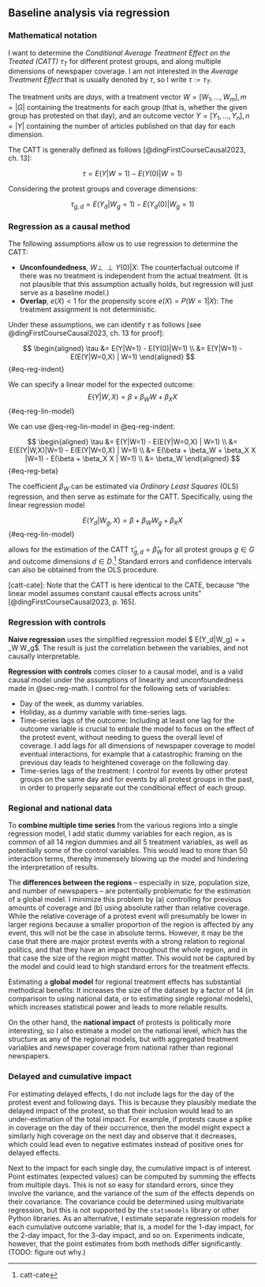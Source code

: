 ## Baseline analysis via regression

### Mathematical notation

I want to determine the _Conditional Average Treatment Effect on the Treated (CATT)_ $\tau_T$ for different protest groups, and along multiple dimensions of newspaper coverage. I am not interested in the _Average Treatment Effect_ that is usually denoted by $\tau$, so I write $\tau:=\tau_T$.

The treatment units are _days_, with a treatment vector $W = [W_1, ..., W_m], m = |G|$ containing the treatments for each group (that is, whether the given group has protested on that day), and an outcome vector $Y = [Y_1, ..., Y_n], n=|Y|$ containing the number of articles published on that day for each dimension.

The CATT is generally defined as follows [@dingFirstCourseCausal2023, ch. 13]:

$$
\tau = E(Y|W=1) - E(Y(0) | W=1)
$$

Considering the protest groups and coverage dimensions:

$$
\tau_{g,d} = E(Y_d|W_g=1) - E(Y_d(0) | W_g=1)
$$


### Regression as a causal method {#sec-reg-math}

The following assumptions allow us to use regression to determine the CATT:

- __Unconfoundedness__, $W \perp\!\!\!\perp Y(0) | X$: The counterfactual outcome if there was no treatment is independent from the actual treatment. (It is not plausible that this assumption actually holds, but regression will just serve as a baseline model.)
- __Overlap__, $e(X) < 1$ for the propensity score $e(X) = P(W=1|X)$: The treatment assignment is not deterministic.

Under these assumptions, we can identify $\tau$ as follows [see @dingFirstCourseCausal2023, ch. 13 for proof]:

$$
\begin{aligned}
\tau &= E(Y|W=1) - E(Y(0)|W=1) \\
&= E(Y|W=1) - E(E(Y|W=0,X) | W=1)
\end{aligned}
$$ {#eq-reg-indent}

We can specify a linear model for the expected outcome:
$$
E(Y|W,X) = \beta + \beta_W W + \beta_X X
$$ {#eq-reg-lin-model}

We can use @eq-reg-lin-model in @eq-reg-indent:

$$
\begin{aligned}
\tau &= E(Y|W=1) - E(E(Y|W=0,X) | W=1) \\
&= E(E(Y|W,X)|W=1) - E(E(Y|W=0,X) | W=1) \\
&= E(\beta + \beta_W + \beta_X X |W=1) - E(\beta + \beta_X X | W=1) \\
&= \beta_W
\end{aligned}
$$ {#eq-reg-beta}

The coefficient $\beta_W$ can be estimated via _Ordinary Least Squares_ (OLS) regression, and then serve as estimate for the CATT. Specifically, using the linear regression model

$$
E(Y_d|W_g,X) = \beta + \beta_W W_g + \beta_X X
$$ {#eq-reg-lin-model}

allows for the estimation of the CATT $\hat\tau_{g,d}=\hat\beta_W$ for all protest groups $g \in G$ and outcome dimensions $d \in D$.^[catt-cate] Standard errors and confidence intervals can also be obtained from the OLS procedure.

[catt-cate]: Note that the CATT is here identical to the CATE, because "the linear model assumes constant causal effects across units" [@dingFirstCourseCausal2023, p. 165].

### Regression with controls

__Naive regression__ uses the simplified regression model $ E(Y_d|W_g) = \beta + \beta_W W_g$. The result is just the correlation between the variables, and not causally interpretable.

__Regression with controls__ comes closer to a causal model, and is a valid causal model under the assumptions of linearity and unconfoundedness made in @sec-reg-math. I control for the following sets of variables:

- Day of the week, as dummy variables.
- Holiday, as a dummy variable with time-series lags.
- Time-series lags of the outcome: Including at least one lag for the outcome variable is crucial to enbale the model to focus on the effect of the protest event, without needing to guess the overall level of coverage. I add lags for all dimensions of newspaper coverage to model eventual interactions, for example that a catastrophic framing on the previous day leads to heightened coverage on the following day.
- Time-series lags of the treatment: I control for events by other protest groups on the same day and for events by all protest groups in the past, in order to properly separate out the conditional effect of each group.
<!-- - A slight shortcoming is that events that are jointly organized by multiple groups (as opposed to multiple events organized by single groups on the same day) are just treated as a separate single protest group (FFF+X, since Fridays for Future is involved in almost all of them). The alternative would be  -->

### Regional and national data

To __combine multiple time series__ from the various regions into a single regression model, I add static dummy variables for each region, as is common of all 14 region dummies and all 5 treatment variables, as well as potentially some of the control variables. This would lead to more than 50 interaction terms, thereby immensely blowing up the model and hindering the interpretation of results.

The __differences between the regions__ -- especially in size, population size, and number of newspapers -- are potentially problematic for the estimation of a global model. I minimize this problem by (a) controlling for previous amounts of coverage and (b) using absolute rather than relative coverage. While the relative coverage of a protest event will presumably be lower in larger regions because a smaller proportion of the region is affected by any event, this will not be the case in absolute terms. However, it may be the case that there are major protest events with a strong relation to regional politics, and that they have an impact throughout the whole region, and in that case the size of the region might matter. This would not be captured by the model and could lead to high standard errors for the treatment effects.

Estimating a __global model__ for regional treatment effects has substantial methodical benefits: It increases the size of the dataset by a factor of 14 (in comparison to using national data, or to estimating single regional models), which increases statistical power and leads to more reliable results.

On the other hand, the __national impact__ of protests is politically more interesting, so I also estimate a model on the national level, which has the structure as any of the regional models, but with aggregated treatment variables and newspaper coverage from national rather than regional newspapers.

### Delayed and cumulative impact

For estimating delayed effects, I do not include lags for the day of the protest event and following days. This is because they plausibly mediate the delayed impact of the protest, so that their inclusion would lead to an under-estimation of the total impact. For example, if protests cause a spike in coverage on the day of their occurrence, then the model might expect a similarly high coverage on the next day and observe that it decreases, which could lead even to negative estimates instead of positive ones for delayed effects.

Next to the impact for each single day, the cumulative impact is of interest. Point estimates (expected values) can be computed by summing the effects from multiple days. This is not so easy for standard errors, since they involve the variance, and the variance of the sum of the effects depends on their covariance. The covariance could be determined using multivariate regression, but this is not supported by the `statsmodels` library or other Python libraries. As an alternative, I estimate separate regression models for each cumulative outcome variable; that is, a model for the 1-day impact, for the 2-day impact, for the 3-day impact, and so on. Experiments indicate, however, that the point estimates from both methods differ significantly. (TODO: figure out why.)
